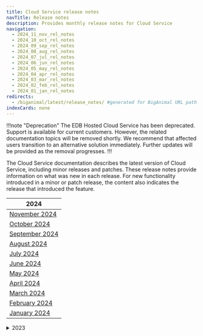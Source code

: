 ```yaml
---
title: Cloud Service release notes
navTitle: Release notes
description: Provides monthly release notes for Cloud Service
navigation:
  - 2024_11_nov_rel_notes
  - 2024_10_oct_rel_notes
  - 2024_09_sep_rel_notes
  - 2024_08_aug_rel_notes
  - 2024_07_jul_rel_notes
  - 2024_06_jun_rel_notes
  - 2024_05_may_rel_notes
  - 2024_04_apr_rel_notes
  - 2024_03_mar_rel_notes
  - 2024_02_feb_rel_notes
  - 2024_01_jan_rel_notes
redirects:
  - /biganimal/latest/release_notes/ #generated for BigAnimal URL path removal branch
indexCards: none
---
```


!!!note "Deprecation"
The EDB Hosted Cloud Service has been deprecated. Support is available for current customers. However, the related documentation topics will be removed shortly. We recommend that affected users transition to an alternative solution immediately. Further updates will be provided as the removal progresses.
!!!

The Cloud Service documentation describes the latest version of Cloud Service, including minor releases and patches. These release notes provide information on what was new in each release. For new functionality introduced in a minor or patch release, the content also indicates the release that introduced the feature.

| 2024                                   |
|----------------------------------------|
| [November 2024](2024_11_nov_rel_notes)  |
| [October 2024](2024_10_oct_rel_notes)  |
| [September 2024](2024_09_sep_rel_notes)|
| [August 2024](2024_08_aug_rel_notes)   |
| [July 2024](2024_07_jul_rel_notes)    |
| [June 2024](2024_06_jun_rel_notes)     |
| [May 2024](2024_05_may_rel_notes)      |
| [April 2024](2024_04_apr_rel_notes)    |
| [March 2024](2024_03_mar_rel_notes)    |
| [February 2024](2024_02_feb_rel_notes) |
| [January 2024](2024_01_jan_rel_notes)  |

<details><summary>2023</summary>

| 2023                                         |
|----------------------------------------------|
| [December 2023](2023/2023_12_dec_rel_notes)  |
| [November 2023](2023/2023_11_nov_rel_notes)  |
| [October 2023](2023/2023_10_oct_rel_notes)   |
| [September 2023](2023/2023_09_sep_rel_notes) |
| [August 2023](2023/2023_08_aug_rel_notes)    |
| [July 2023](2023/2023_07_jul_rel_notes)      |
| [June 2023](2023/2023_06_jun_rel_notes)      |
| [May 2023](2023/2023_05_may_rel_notes)       |
| [April 2023](2023/2023_04_apr_rel_notes)     |
| [March 2023](2023/2023_03_mar_rel_notes)     |
| [February 2023](2023/2023_02_feb_rel_notes)  |
| [January 2023](2023/2023_01_jan_rel_notes)   |

</details>
